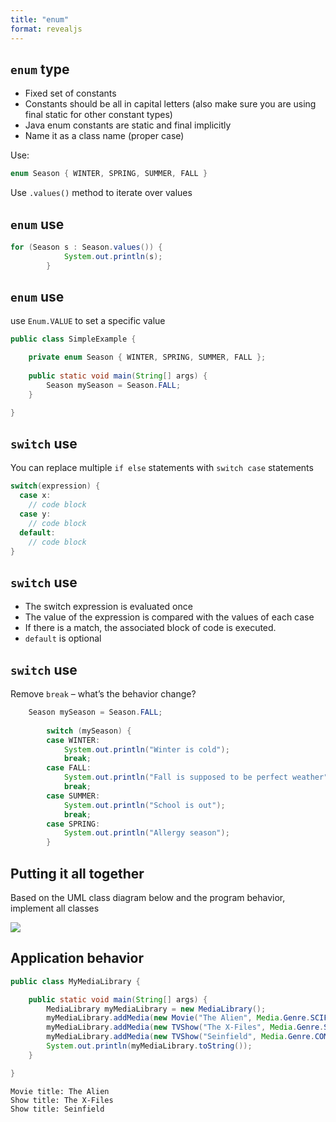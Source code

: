 ```yaml
---
title: "enum"
format: revealjs
---
```


## `enum` type

* Fixed set of constants
* Constants should be all in capital letters (also make sure you are using final static for other constant types)
* Java enum constants are static and final implicitly
* Name it as a class name (proper case)

Use:
```java
enum Season { WINTER, SPRING, SUMMER, FALL } 
```

Use `.values()` method to iterate over values 

## `enum` use

```java
for (Season s : Season.values()) {
			System.out.println(s);
		}
```

## `enum` use

use `Enum.VALUE` to set a specific value

```java
public class SimpleExample {

	private enum Season { WINTER, SPRING, SUMMER, FALL };
	
	public static void main(String[] args) {
		Season mySeason = Season.FALL;
	}

}
```


## `switch` use

You can replace multiple `if else` statements with `switch case` statements

```java
switch(expression) {
  case x:
    // code block
  case y:
    // code block
  default:
    // code block
}
```

## `switch` use

* The switch expression is evaluated once
* The value of the expression is compared with the values of each case
* If there is a match, the associated block of code is executed.
* `default` is optional

## `switch` use

Remove `break` -- what's the behavior change?

```java
    Season mySeason = Season.FALL;
		
		switch (mySeason) {
		case WINTER:
			System.out.println("Winter is cold");
			break;
		case FALL:
			System.out.println("Fall is supposed to be perfect weather");
			break;
		case SUMMER:
			System.out.println("School is out");
			break;
		case SPRING:
			System.out.println("Allergy season");
		}
```

## Putting it all together

Based on the UML class diagram below and the program behavior, implement all classes

![](images/media-library-uml.png)

## Application behavior

```java
public class MyMediaLibrary {

	public static void main(String[] args) {
		MediaLibrary myMediaLibrary = new MediaLibrary();
		myMediaLibrary.addMedia(new Movie("The Alien", Media.Genre.SCIFI));
		myMediaLibrary.addMedia(new TVShow("The X-Files", Media.Genre.SCIFI));
		myMediaLibrary.addMedia(new TVShow("Seinfield", Media.Genre.COMEDY));
		System.out.println(myMediaLibrary.toString());	
	}

}
```

```
Movie title: The Alien
Show title: The X-Files
Show title: Seinfield
```